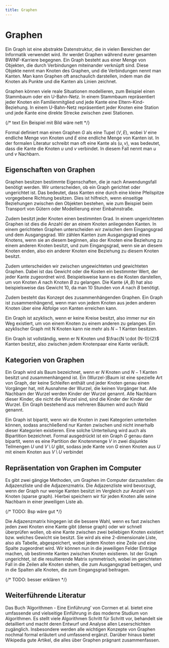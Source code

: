 ```yaml
---
title: Graphen
---
```



# Graphen
Ein Graph ist eine abstrakte Datenstruktur, die in vielen Bereichen der Informatik verwendet wird. Ihr werdet Graphen während eurer gesamten BWINF-Karriere begegnen. Ein Graph besteht aus einer Menge von Objekten, die durch Verbindungen miteinander verknüpft sind. Diese Objekte nennt man Knoten des Graphen, und die Verbindungen nennt man Kanten. Man kann Graphen oft anschaulich darstellen, indem man die Knoten als Punkte und die Kanten als Linien zeichnet.

Graphen können viele reale Situationen modellieren, zum Beispiel einen Stammbaum oder ein U-Bahn-Netz. In einem Stammbaum repräsentiert jeder Knoten ein Familienmitglied und jede Kante eine Eltern-Kind-Beziehung. In einem U-Bahn-Netz repräsentiert jeder Knoten eine Station und jede Kante eine direkte Strecke zwischen zwei Stationen.

{/* text Ein Beispiel mit Bild wäre nett */}

Formal definiert man einen Graphen $G$ als eine Tupel $(V,E)$, wobei $V$ eine endliche Menge von Knoten und $E$ eine endliche Menge von Kanten ist. In der formalen Literatur schreibt man oft eine Kante als $(u,v)$, was bedeutet, dass die Kante die Knoten $u$ und $v$ verbindet. In diesem Fall nennt man $u$ und $v$ Nachbarn.

## Eigenschaften von Graphen
Graphen besitzen bestimmte Eigenschaften, die je nach Anwendungsfall benötigt werden. Wir unterscheiden, ob ein Graph gerichtet oder ungerichtet ist. Das bedeutet, dass Kanten eine durch eine kleine Pfeilspitze vorgegebene Richtung besitzen. Dies ist hilfreich, wenn einseitige Beziehungen zwischen den Objekten bestehen, wie zum Beispiel beim Transport von Gütern oder Modellierung einer Einbahnstraße.

Zudem besitzt jeder Knoten einen bestimmten Grad. In einem ungerichteten Graphen ist dies die Anzahl der an einem Knoten anliegenden Kanten. In einem gerichteten Graphen unterscheiden wir zwischen dem Eingangsgrad und dem Ausgangsgrad. Wir zählen Kanten zum Ausgangsgrad eines Knotens, wenn sie an diesem beginnen, also der Knoten eine Beziehung zu einem anderen Knoten besitzt, und zum Eingangsgrad, wenn sie an diesem Knoten enden, also ein anderer Knoten eine Beziehung zu diesem Knoten besitzt.

Zudem unterscheiden wir zwischen ungewichteten und gewichteten Graphen. Dabei ist das Gewicht oder die Kosten ein bestimmter Wert, der jeder Kante zugeordnet wird. Beispielsweise kann es die Kosten darstellen, um von Knoten $A$ nach Knoten $B$ zu gelangen. Die Kante $(A,B)$ hat also beispielsweise das Gewicht 10, da man 10 Stunden von $A$ nach $B$ benötigt.

Zudem besteht das Konzept des zusammenhängenden Graphen. Ein Graph ist zusammenhängend, wenn man von jedem Knoten aus jeden anderen Knoten über eine Abfolge von Kanten erreichen kann.

Ein Graph ist azyklisch, wenn er keine Kreise besitzt, also immer nur ein Weg existiert, um von einem Knoten zu einem anderen zu gelangen. Ein azyklischer Graph mit N Knoten kann nie mehr als $N-1$ Kanten besitzen.

Ein Graph ist vollständig, wenn er N Knoten und $\frac{N \cdot (N-1)}{2}$ Kanten besitzt, also zwischen jedem Knotenpaar eine Kante verläuft.


## Kategorien von Graphen 
Ein Graph wird als Baum bezeichnet, wenn er $N$ Knoten und $N-1$ Kanten besitzt und zusammenhängend ist. Ein (Wurzel-)Baum ist eine spezielle Art von Graph, der keine Schleifen enthält und jeder Knoten genau einen Vorgänger hat, mit Ausnahme der Wurzel, die keinen Vorgänger hat. Alle Nachbarn der Wurzel werden Kinder der Wurzel genannt. Alle Nachbarn dieser Kinder, die nicht die Wurzel sind, sind die Kinder der Kinder der Wurzel. Ein Graph bestehend aus mehreren Bäumen wird auch Wald genannt.

Ein Graph ist bipartit, wenn wir die Knoten in zwei Kategorien unterteilen können, sodass anschließend nur Kanten zwischen und nicht innerhalb dieser Kategorien existieren. Eine solche Unterteilung wird auch als Bipartition bezeichnet. Formal ausgedrückt ist ein Graph $G$ genau dann bipartit, wenn es eine Partition der Knotenmenge $V$ in zwei disjunkte Teilmengen $U$ und $V \setminus U$ gibt, sodass jede Kante von $G$ einen Knoten aus $U$ mit einem Knoten aus $V \setminus U$ verbindet

## Repräsentation von Graphen im Computer
Es gibt zwei gängige Methoden, um Graphen im Computer darzustellen: die Adjazenzliste und die Adjazenzmatrix. Die Adjazenzliste wird bevorzugt, wenn der Graph nur wenige Kanten besitzt im Vergleich zur Anzahl von Knoten (sparse graph). Hierbei speichern wir für jeden Knoten alle seine Nachbarn in einer jeweiligen Liste ab.

{/* TODO: Bsp wäre gut */}

Die Adjazenzmatrix hingegen ist die bessere Wahl, wenn es fast zwischen jeden zwei Knoten eine Kante gibt (dense graph) oder wir schnell überprüfen wollen, ob eine Kante zwischen zwei beliebigen Knoten existiert bzw. welches Gewicht sie besitzt. Sie wird als eine 2-dimensionale Liste, also als Tabelle, abgespeichert, wobei jedem Knoten eine Zeile und eine Spalte zugeordnet wird. Wir können nun in die jeweiligen Felder Einträge machen, ob bestimmte Kanten zwischen Knoten existieren. Ist der Graph ungerichtet, ist die resultierende Matrix symmetrisch, wobei im gerichteten Fall in die Zeilen alle Knoten stehen, die zum Ausgangsgrad beitragen, und in die Spalten alle Knoten, die zum Eingangsgrad beitragen.

{/* TODO: besser erklären */}

## Weiterführende Literatur

Das Buch ‘Algorithmen - Eine Einführung’ von Cormen et al. bietet eine umfassende und vielseitige Einführung in das moderne Studium von Algorithmen. Es stellt viele Algorithmen Schritt für Schritt vor, behandelt sie detailliert und macht deren Entwurf und Analyse allen Leserschichten zugänglich. Insbesondere werden alle wichtigen Konzepte von Graphen nochmal formal erläutert und umfassend ergänzt. Darüber hinaus bietet Wikipedia gute Artikel, die alles über Graphen prägnant zusammenfassen.
